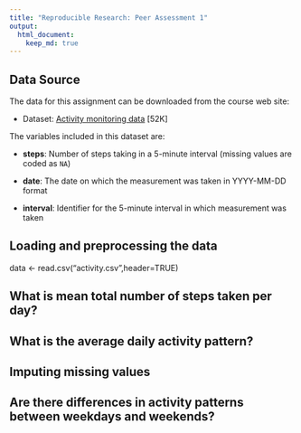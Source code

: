 ```yaml
---
title: "Reproducible Research: Peer Assessment 1"
output: 
  html_document:
    keep_md: true
---
```


## Data Source

The data for this assignment can be downloaded from the course web
site:

* Dataset: [Activity monitoring data](https://d396qusza40orc.cloudfront.net/repdata%2Fdata%2Factivity.zip) [52K]

The variables included in this dataset are:

* **steps**: Number of steps taking in a 5-minute interval (missing
    values are coded as `NA`)

* **date**: The date on which the measurement was taken in YYYY-MM-DD
    format

* **interval**: Identifier for the 5-minute interval in which
    measurement was taken

## Loading and preprocessing the data

data <- read.csv("activity.csv",header=TRUE)

## What is mean total number of steps taken per day?


## What is the average daily activity pattern?



## Imputing missing values



## Are there differences in activity patterns between weekdays and weekends?
